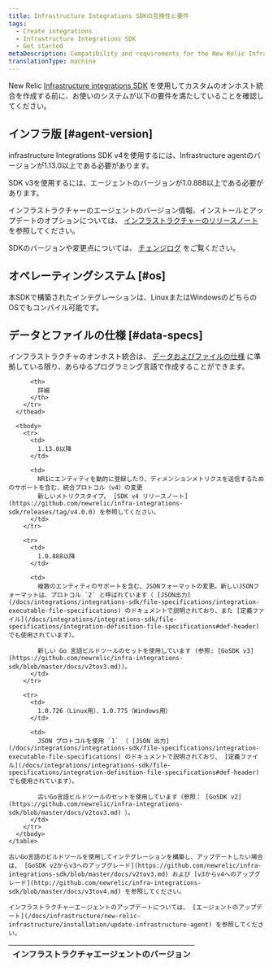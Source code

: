```yaml
---
title: Infrastructure Integrations SDKの互換性と要件
tags:
  - Create integrations
  - Infrastructure Integrations SDK
  - Get started
metaDescription: Compatibility and requirements for the New Relic Infrastructure Integration SDK.
translationType: machine
---
```


New Relic [Infrastructure integrations SDK](/docs/intro-infrastructure-integration-sdk) を使用してカスタムのオンホスト統合を作成する前に、お使いのシステムが以下の要件を満たしていることを確認してください。

## インフラ版 [#agent-version]

infrastructure Integrations SDK v4を使用するには、Infrastructure agentのバージョンが1.13.0以上である必要があります。

SDK v3を使用するには、エージェントのバージョンが1.0.888以上である必要があります。

インフラストラクチャーのエージェントのバージョン情報、インストールとアップデートのオプションについては、 [インフラストラクチャーのリリースノート](/docs/release-notes/infrastructure-release-notes/infrastructure-agent-release-notes) を参照してください。

SDKのバージョンや変更点については、 [チェンジログ](#change-log) をご覧ください。

## オペレーティングシステム [#os]

本SDKで構築されたインテグレーションは、LinuxまたはWindowsのどちらのOSでもコンパイル可能です。

## データとファイルの仕様 [#data-specs]

インフラストラクチャのオンホスト統合は、 [データおよびファイルの仕様](/docs/infrastructure/integrations-sdk/get-started/create-activate-infrastructure-integration) に準拠している限り、あらゆるプログラミング言語で作成することができます。

<CollapserGroup>
  <Collapser
    id="change-log"
    title="SDKのバージョン変更"
  >
    <table>
      <thead>
        <tr>
          <th style={{ width: "200px" }}>
            インフラストラクチャエージェントのバージョン
          </th>

          <th>
            詳細
          </th>
        </tr>
      </thead>

      <tbody>
        <tr>
          <td>
            1.13.0以降
          </td>

          <td>
            NR1にエンティティを動的に登録したり、ディメンションメトリクスを送信するためのサポートを含む、統合プロトコル（v4）の変更  
            新しいメトリクスタイプ。 [SDK v4 リリースノート](https://github.com/newrelic/infra-integrations-sdk/releases/tag/v4.0.0) を参照してください。
          </td>
        </tr>

        <tr>
          <td>
            1.0.888以降
          </td>

          <td>
            複数のエンティティのサポートを含む、JSONフォーマットの変更。新しいJSONフォーマットは、プロトコル `2` と呼ばれています（ [JSON出力](/docs/integrations/integrations-sdk/file-specifications/integration-executable-file-specifications) のドキュメントで説明されており、また [定義ファイル](/docs/integrations/integrations-sdk/file-specifications/integration-definition-file-specifications#def-header) でも使用されています）。

            新しい Go 言語ビルドツールのセットを使用しています (参照: [GoSDK v3](https://github.com/newrelic/infra-integrations-sdk/blob/master/docs/v2tov3.md))。
          </td>
        </tr>

        <tr>
          <td>
            1.0.726（Linux用）、1.0.775（Windows用）
          </td>

          <td>
            JSON プロトコルを使用 `1` （ [JSON 出力](/docs/integrations/integrations-sdk/file-specifications/integration-executable-file-specifications) のドキュメントで説明されており、 [定義ファイル](/docs/integrations/integrations-sdk/file-specifications/integration-definition-file-specifications#def-header) でも使用されています）。

            古いGo言語ビルドツールのセットを使用しています（参照： [GoSDK v2](https://github.com/newrelic/infra-integrations-sdk/blob/master/docs/v2tov3.md) ）。
          </td>
        </tr>
      </tbody>
    </table>

    古いGo言語のビルドツールを使用してインテグレーションを構築し、アップデートしたい場合は、 [GoSDK v2からv3へのアップグレード](https://github.com/newrelic/infra-integrations-sdk/blob/master/docs/v2tov3.md) および [v3からv4へのアップグレード](http://github.com/newrelic/infra-integrations-sdk/blob/master/docs/v3tov4.md) を参照してください。

    インフラストラクチャーエージェントのアップデートについては、 [エージェントのアップデート](/docs/infrastructure/new-relic-infrastructure/installation/update-infrastructure-agent) を参照してください。
  </Collapser>
</CollapserGroup>